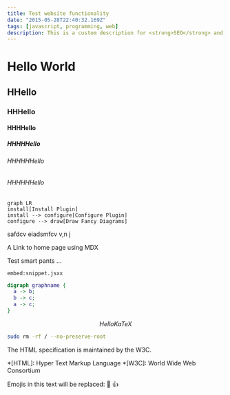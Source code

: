 ```yaml
---
title: Test website functionality
date: "2015-05-28T22:40:32.169Z"
tags: [javascript, programming, web]
description: This is a custom description for <strong>SEO</strong> and Open Graph purposes, rather than the default generated excerpt. Simply add a description field to the frontmatter.
---
```


# Hello World

## HHello

### HHHello

#### HHHHello

##### HHHHHello

###### HHHHHHello

###### HHHHHHello

```mermaid
graph LR
install[Install Plugin]
install --> configure[Configure Plugin]
configure --> draw[Draw Fancy Diagrams]
```

safdcv eiadsmfcv v,n j

<Link to="/">A Link to home page using MDX</Link>

Test smart pants ...

`embed:snippet.jsxx`

```dot
digraph graphname {
  a -> b;
  b -> c;
  a -> c;
}
```


<CodePen codePenId="PNaGbb"/>

<Instagram instagramId="B7ISOoHne6s" />

$$
Hello KaTeX
$$

```bash
sudo rm -rf / --no-preserve-root
```

The HTML specification
is maintained by the W3C.

*[HTML]: Hyper Text Markup Language
*[W3C]: World Wide Web Consortium

Emojis in this text will be replaced: :dog: :+1:
